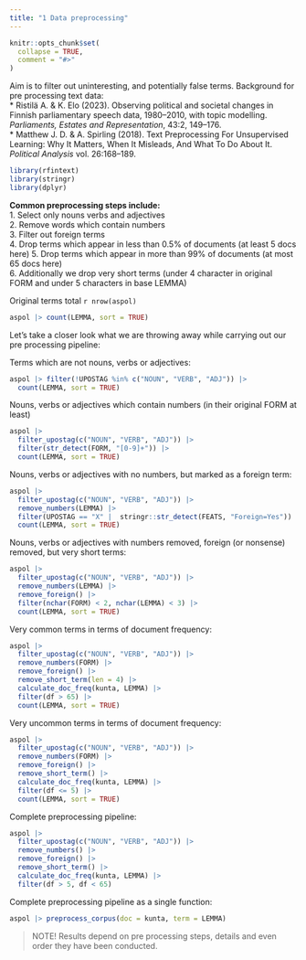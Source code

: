 ```yaml
---
title: "1 Data preprocessing"
---
```


```r
knitr::opts_chunk$set(
  collapse = TRUE,
  comment = "#>"
)
```

Aim is to filter out uninteresting, and potentially false terms.
Background for pre processing text data:  
* Ristilä A. & K. Elo (2023). Observing political and societal changes in Finnish 
parliamentary speech data, 1980–2010, with topic modelling. 
*Parliaments, Estates and Representation*, 43:2, 149–176.  
* Matthew J. D. & A. Spirling (2018). Text Preprocessing For Unsupervised Learning:
Why It Matters, When It Misleads, And What To Do About It. *Political Analysis*
vol. 26:168–189.

```r
library(rfintext)
library(stringr)
library(dplyr)
```

**Common preprocessing steps include:**  
1. Select only nouns verbs and adjectives  
2. Remove words which contain numbers  
3. Filter out foreign terms  
4. Drop terms which appear in less than 0.5% of documents (at least 5 docs here) 
5. Drop terms which appear in more than 99% of documents (at most 65 docs here)  
6. Additionally we drop very short terms (under 4 character in original FORM and 
under 5 characters in base LEMMA)  

Original terms total `r nrow(aspol)`

```r
aspol |> count(LEMMA, sort = TRUE)
```

Let's take a closer look what we are throwing away while carrying out our pre 
processing pipeline:

Terms which are not nouns, verbs or adjectives:

```r
aspol |> filter(!UPOSTAG %in% c("NOUN", "VERB", "ADJ")) |> 
  count(LEMMA, sort = TRUE)
```

Nouns, verbs or adjectives which contain numbers (in their original FORM at least)

```r
aspol |>
  filter_upostag(c("NOUN", "VERB", "ADJ")) |>
  filter(str_detect(FORM, "[0-9]+")) |>
  count(LEMMA, sort = TRUE)
```

Nouns, verbs or adjectives with no numbers, but marked as a foreign term:

```r
aspol |>
  filter_upostag(c("NOUN", "VERB", "ADJ")) |>
  remove_numbers(LEMMA) |>
  filter(UPOSTAG == "X" |  stringr::str_detect(FEATS, "Foreign=Yes")) |>
  count(LEMMA, sort = TRUE)
```

Nouns, verbs or adjectives with numbers removed, foreign (or nonsense) removed, 
but very short terms:

```r
aspol |>
  filter_upostag(c("NOUN", "VERB", "ADJ")) |>
  remove_numbers(LEMMA) |>
  remove_foreign() |>
  filter(nchar(FORM) < 2, nchar(LEMMA) < 3) |>
  count(LEMMA, sort = TRUE)
```

Very common terms in terms of document frequency:

```r
aspol |>
  filter_upostag(c("NOUN", "VERB", "ADJ")) |>
  remove_numbers(FORM) |>
  remove_foreign() |>
  remove_short_term(len = 4) |>
  calculate_doc_freq(kunta, LEMMA) |>
  filter(df > 65) |>
  count(LEMMA, sort = TRUE)
```

Very uncommon terms in terms of document frequency: 

```r
aspol |>
  filter_upostag(c("NOUN", "VERB", "ADJ")) |>
  remove_numbers(FORM) |>
  remove_foreign() |>
  remove_short_term() |>
  calculate_doc_freq(kunta, LEMMA) |>
  filter(df <= 5) |>
  count(LEMMA, sort = TRUE)
```

Complete preprocessing pipeline: 

```r
aspol |>
  filter_upostag(c("NOUN", "VERB", "ADJ")) |>
  remove_numbers() |>
  remove_foreign() |>
  remove_short_term() |>
  calculate_doc_freq(kunta, LEMMA) |>
  filter(df > 5, df < 65)
```

Complete preprocessing pipeline as a single function: 

```r
aspol |> preprocess_corpus(doc = kunta, term = LEMMA)
```

> NOTE! Results depend on pre processing steps, details and even order they have 
been conducted. 
